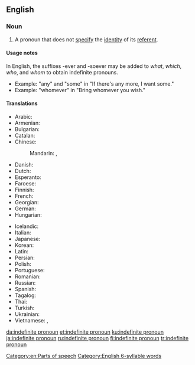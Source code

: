 {{also|indefinite-pronoun}}
==English==

===Noun===
{{wikipedia}}
{{en-noun}}

# {{lb|en|grammar}} A pronoun that does not [[specify]] the [[identity]] of its [[referent]].

====Usage notes====
In English, the suffixes -ever and -soever may be added to ''what'', ''which'', ''who'', and ''whom'' to obtain indefinite pronouns.
* Example: "any" and "some" in "If there's any more, I want some."
* Example: "whomever" in "Bring whomever you wish."

====Translations====
{{trans-top|Pronoun not specifying the identity of its referent}}
* Arabic: {{t-needed|ar}}
* Armenian: {{t|hy|անորոշ դերանուն|sc=Armn}}
* Bulgarian: {{t|bg|неопределително местоимение|n|tr=neopredelitelno mestoimenie|sc=Cyrl}}
* Catalan: {{t|ca|pronom indefinit|m}}
* Chinese:
*: Mandarin: {{t|cmn|不定代名詞|sc=Hani}}, {{t|cmn|不定代名词|tr=bùdìng dàimíngcí|sc=Hani}}
* Danish: {{t|da|ubestemt stedord|n}}
* Dutch: {{t+|nl|onbepaald voornaamwoord|n}}
* Esperanto: {{t|eo|nedifina pronomo}}
* Faroese: {{t|fo|óbundið fornavn|n}}
* Finnish: {{t+|fi|indefiniittipronomini}}
* French: {{t+|fr|pronom indéfini|m}}
* Georgian: {{t|ka|განუსაზღვრელი ნაცვალსახელი}}
* German: {{t+|de|Indefinitpronomen|n}}
* Hungarian: {{t|hu|határozatlan névmás}}
{{trans-mid}}
* Icelandic: {{t+|is|óákveðið fornafn|n}}
* Italian: {{t|it|pronome indefinito|m}}
* Japanese: {{t|ja|不定代名詞|tr=ふていだいめいし, futei daimeishi|sc=Jpan}}
* Korean: {{t-needed|ko}}
* Latin: {{t|la|pronomen indefinitum|n}}
* Persian: {{t-needed|fa}}
* Polish: {{t|pl|zaimek nieokreślony|m}}
* Portuguese: {{t+|pt|pronome indefinido|n}}
* Romanian: {{t|ro|pronume nedefinit|n}}
* Russian: {{t+|ru|неопределённое местоиме́ние|n}}
* Spanish: {{t|es|pronombre indeterminado|m}}
* Tagalog: {{t|tl|panghalip panaklaw}}
* Thai: {{t+|th|อนิยมสรรพนาม}}
* Turkish: {{t+|tr|belirsizlik zamiri}}
* Ukrainian: {{t|uk|неозначений займенник|m|tr=neoznáčenyj zajménnyk|sc=Cyrl}}
* Vietnamese: {{t|vi|đại từ bất định}}, {{t|vi|đại từ không xác định}}
{{trans-bottom}}

[[Category:en:Parts of speech]]
[[Category:English 6-syllable words]]

[[da:indefinite pronoun]]
[[et:indefinite pronoun]]
[[ku:indefinite pronoun]]
[[ja:indefinite pronoun]]
[[ru:indefinite pronoun]]
[[fi:indefinite pronoun]]
[[tr:indefinite pronoun]]